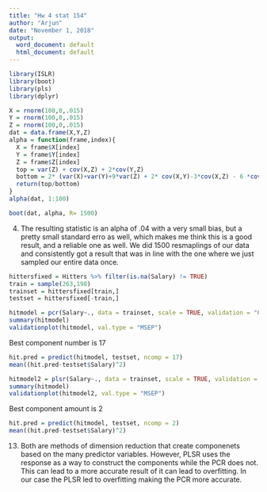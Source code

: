 ---
title: "Hw 4 stat 154"
author: "Arjun"
date: "November 1, 2018"
output:
  word_document: default
  html_document: default
---

```{r}
library(ISLR)
library(boot)
library(pls)
library(dplyr)
```

```{r}
X = rnorm(100,0,.015)
Y = rnorm(100,0,.015)
Z = rnorm(100,0,.015)
dat = data.frame(X,Y,Z)
alpha = function(frame,index){
  X = frame$X[index]
  Y = frame$Y[index]
  Z = frame$Z[index]
  top = var(Z) + cov(X,Z) + 2*cov(Y,Z)
  bottom = 2* (var(X)+var(Y)+9*var(Z) + 2* cov(X,Y)-3*cov(X,Z) - 6 *cov(Y,Z)) 
  return(top/bottom)
}
alpha(dat, 1:100)

```

```{r}
boot(dat, alpha, R= 1500)
```
4. The resulting statistic is an alpha of .04 with a very small bias, but a pretty small standard erro as well, which makes me think this is a good result, and a reliable one as well. We did 1500 resmaplings of our data and consistently got a result that was in line with the one where we just sampled our entire data once. 


```{r}
hittersfixed = Hitters %>% filter(is.na(Salary) != TRUE)
train = sample(263,198)
trainset = hittersfixed[train,]
testset = hittersfixed[-train,]
```

```{r}
hitmodel = pcr(Salary~., data = trainset, scale = TRUE, validation = "CV")
summary(hitmodel)
validationplot(hitmodel, val.type = "MSEP")
```
Best component number is 17

```{r}
hit.pred = predict(hitmodel, testset, ncomp = 17)
mean((hit.pred-testset$Salary)^2)
```

```{r}
hitmodel2 = plsr(Salary~., data = trainset, scale = TRUE, validation = "CV")
summary(hitmodel)
validationplot(hitmodel2, val.type = "MSEP")
```

Best component amount is 2
```{r}
hit.pred = predict(hitmodel, testset, ncomp = 2)
mean((hit.pred-testset$Salary)^2)
```

13. Both are methods of dimension reduction that create componenets based on the many predictor variables. However, PLSR uses the response as a way to construct the components while the PCR does not. This can lead to a more accurate result of it can lead to overfitting. In our case the PLSR led to overfitting making the PCR more accurate. 